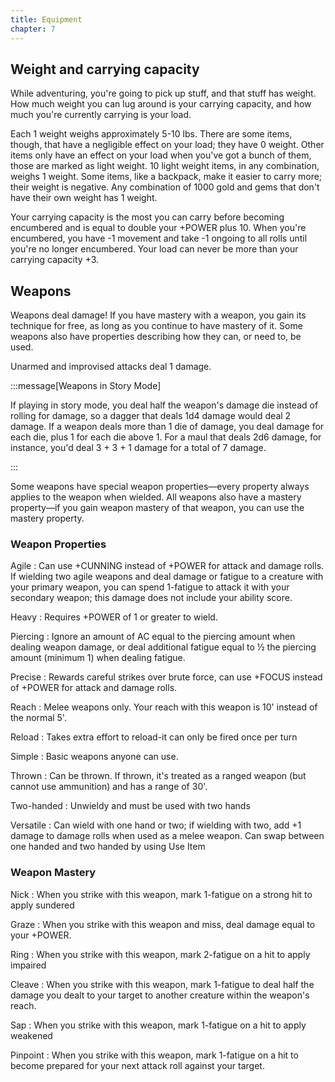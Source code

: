 ```yaml
---
title: Equipment
chapter: 7
---
```



## Weight and carrying capacity

While adventuring, you're going to pick up stuff, and that stuff has weight. How much weight you can lug around is your carrying capacity, and how much you're currently carrying is your load.

Each 1 weight weighs approximately 5-10 lbs. There are some items, though, that have a negligible effect on your load; they have 0 weight. Other items only have an effect on your load when you've got a bunch of them, those are marked as light weight. 10 light weight items, in any combination, weighs 1 weight. Some items, like a backpack, make it easier to carry more; their weight is negative. Any combination of 1000 gold and gems that don't have their own weight has 1 weight.

Your carrying capacity is the most you can carry before becoming encumbered and is equal to double your +POWER plus 10. When you're encumbered, you have -1 movement and take -1 ongoing to all rolls until you're no longer encumbered. Your load can never be more than your carrying capacity +3.

## Weapons

Weapons deal damage! If you have mastery with a weapon, you gain its technique for free, as long as you continue to have mastery of it. Some weapons also have properties describing how they can, or need to, be used.

Unarmed and improvised attacks deal 1 damage.

:::message[Weapons in Story Mode]

If playing in story mode, you deal half the weapon's damage die instead of rolling for damage, so a dagger that deals 1d4 damage would deal 2 damage. If a weapon deals more than 1 die of damage, you deal damage for each die, plus 1 for each die above 1. For a maul that deals 2d6 damage, for instance, you'd deal 3 + 3 + 1 damage for a total of 7 damage.

:::

Some weapons have special weapon properties—every property always applies to the weapon when wielded. All weapons also have a mastery property—if you gain weapon mastery of that weapon, you can use the mastery property.

<Weapons simple={true} />

<Weapons simple={false} />

### Weapon Properties

Agile
: Can use +CUNNING instead of +POWER for attack and damage rolls. If wielding two agile weapons and deal damage or fatigue to a creature with your primary weapon, you can spend 1-fatigue to attack it with your secondary weapon; this damage does not include your ability score.

Heavy
: Requires +POWER of 1 or greater to wield.

Piercing
: Ignore an amount of AC equal to the piercing amount when dealing weapon damage, or deal additional fatigue equal to ½ the piercing amount (minimum 1) when dealing fatigue.

Precise
: Rewards careful strikes over brute force, can use +FOCUS instead of +POWER for attack and damage rolls.

Reach
: Melee weapons only. Your reach with this weapon is 10' instead of the normal 5'.

Reload
: Takes extra effort to reload-it can only be fired once per turn

Simple
: Basic weapons anyone can use.

Thrown
: Can be thrown. If thrown, it's treated as a ranged weapon (but cannot use ammunition) and has a range of 30'.

Two-handed
: Unwieldy and must be used with two hands

Versatile
: Can wield with one hand or two; if wielding with two, add +1 damage to damage rolls when used as a melee weapon. Can swap between one handed and two handed by using Use Item

### Weapon Mastery

Nick
: When you strike with this weapon, mark 1-fatigue on a strong hit to apply sundered

Graze
: When you strike with this weapon and miss, deal damage equal to your +POWER.

Ring
: When you strike with this weapon, mark 2-fatigue on a hit to apply impaired

Cleave
: When you strike with this weapon, mark 1-fatigue to deal half the damage you dealt to your target to another creature within the weapon's reach.

Sap
: When you strike with this weapon, mark 1-fatigue on a hit to apply weakened

Pinpoint
: When you strike with this weapon, mark 1-fatigue on a hit to become prepared for your next attack roll against your target.
